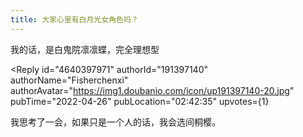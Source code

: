 ```yaml
---
title: 大家心里有白月光女角色吗？
---
```



<Forum groupName="动画番剧" groupUrl="https://www.douban.com/group/596353/" archivedAt="2025-05-16T16:34:43.331Z">
  <Post
    id="265451675"
    title="大家心里有白月光女角色吗？"
    url="https://www.douban.com/group/topic/265451675/?_spm_id=MTM4NzgyMDgy"
    pubTime="2022-05-04"
    highlightUserId="191397140"
  >
我的话，是白鬼院凛凛蝶，完全理想型

<Reply
  id="4640397971"
  authorId="191397140"
  authorName="Fisherchenxi"
  authorAvatar="https://img1.doubanio.com/icon/up191397140-20.jpg"
  pubTime="2022-04-26"
  pubLocation="02:42:35"
  upvotes={1}
>
我思考了一会，如果只是一个人的话，我会选间桐樱。
</Reply>
  </Post>
</Forum>
